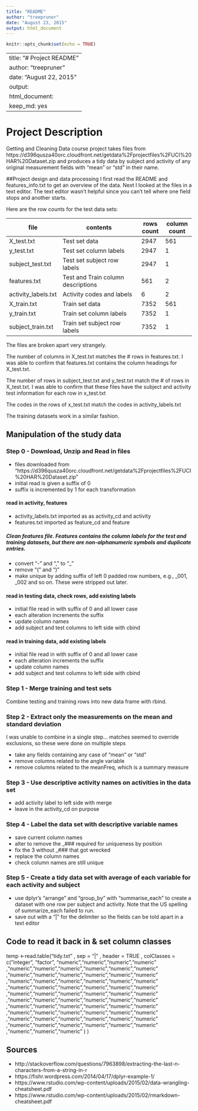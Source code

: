 ```yaml
---
title: "README"
author: "treepruner"
date: "August 23, 2015"
output: html_document
---
```


```r
knitr::opts_chunk$set(echo = TRUE)
```

---
title: "# Project README"
author: "treepruner"
date: "August 22, 2015"
output:
  html_document:
    keep_md: yes
---


# Project Description 
Getting and Cleaning Data course project takes files from
https://d396qusza40orc.cloudfront.net/getdata%2Fprojectfiles%2FUCI%20HAR%20Dataset.zip 
and produces a tidy data by subject and activity of any original measurement fields 
with "mean" or "std" in their name.


##Project design and data processing
I first read the README and features_info.txt to get an overview of the data. Next I looked at the files in a text editor. The text editor wasn't helpful since you can't tell where one field stops and another starts.

Here are the row counts for the test data sets:

| file                |contents                            | rows count| column count|
|---------------------|------------------------------------|-----------|-------------|
| X_test.txt          | Test set data                      |  2947     |561|
| y_test.txt          | Test set column labels             |  2947     | 1 |
| subject_test.txt    | Test set subject row labels        |  2947     | 1 |
| features.txt        | Test and Train column descriptions |  561      | 2 |
| activity_labels.txt | Activity codes and labels          |  6        | 2 |
| X_train.txt         | Train set data                     |  7352     |561|
| y_train.txt         | Train set column labels            |  7352     | 1 |
| subject_train.txt   | Train set subject row labels       |  7352     | 1 |


The files are broken apart very strangely. 

The number of columns in X_test.txt matches the # rows in features.txt. I was able to confirm that features.txt contains the column headings for X_test.txt.

The number of rows in subject_test.txt and y_test.txt match the # of rows in X_test.txt. I was able to confirm that these files have the subject and activity test information for each row in x_test.txt

The codes in the rows of x_test.txt match the codes in activity_labels.txt

The training datasets work in a similar fashion.


## Manipulation of the study data

### Step 0 - Download, Unzip and Read in files
- files downloaded from "https://d396qusza40orc.cloudfront.net/getdata%2Fprojectfiles%2FUCI%20HAR%20Dataset.zip" 
- initial read is given a suffix of 0
- suffix is incremented by 1 for each transformation 


#### read in activity, features 
- activity_labels.txt imported as as activity_cd and activity
- features.txt imported as feature_cd and feature

##### Clean features file. Features contains the column labels for the test and training datasets, but there are non-alphanumeric symbols and duplicate entries. 
- convert "-"  and "," to "_"
- remove  "("  and ")"
- make unique by adding suffix of left 0 padded row numbers, e.g., _001, _002 and so on. These were stripped out later.

#### read in testing data, check rows, add existing labels
- initial file read in with suffix of 0 and all lower case
- each alteration increments the suffix
- update column names
- add subject and test columns to left side with cbind


#### read in training data, add existing labels
- initial file read in with suffix of 0 and all lower case
- each alteration increments the suffix
- update column names
- add subject and test columns to left side with cbind


### Step 1 - Merge training and test sets 
Combine testing and training rows into new data frame with rbind.


### Step 2 - Extract only the measurements on the mean and standard deviation 
I was unable to combine in a single step... matches seemed to override exclusions, so these were done on multiple steps

- take any fields containing any case of "mean" or "std"
- remove columns related to the angle variable
- remove columns related to the meanFreq, which is a summary measure


### Step 3 - Use descriptive activity names on activities in the data set 
- add activity label to left side with merge
- leave in the activity_cd on purpose


### Step 4 -  Label the data set with descriptive variable names                  
- save current column names
- alter to remove the _### required for uniqueness by position
- fix the 3 without _### that got wrecked
- replace the column names
- check column names are still unique

### Step 5 - Create a tidy data set with average of each variable for each activity and subject
- use dplyr's "arrange" and "group_by" with "summarise_each" to create a dataset with one row per subject and activity. Note that the US spelling of summarize_each failed to run.
- save out with a "|" for the delimiter so the fields can be told apart in a text editor


## Code to read it back in & set column classes
temp <-read.table("tidy.txt"
       , sep = "|"
       , header = TRUE
       , colClasses = c("integer", "factor", "numeric","numeric","numeric","numeric"
                                   ,"numeric","numeric","numeric","numeric","numeric","numeric"
                                   ,"numeric","numeric","numeric","numeric","numeric","numeric"
                                   ,"numeric","numeric","numeric","numeric","numeric","numeric"
                                   ,"numeric","numeric","numeric","numeric","numeric","numeric"
                                   ,"numeric","numeric","numeric","numeric","numeric","numeric"
                                   ,"numeric","numeric","numeric","numeric","numeric","numeric"
                                   ,"numeric","numeric","numeric","numeric","numeric","numeric"
                                   ,"numeric","numeric","numeric","numeric","numeric","numeric"
                                   ,"numeric","numeric","numeric","numeric","numeric","numeric"
                                   ,"numeric","numeric","numeric","numeric","numeric","numeric"
                                   ,"numeric","numeric","numeric" )
)  



## Sources
- http://stackoverflow.com/questions/7963898/extracting-the-last-n-characters-from-a-string-in-r
- https://fishr.wordpress.com/2014/04/17/dplyr-example-1/
- https://www.rstudio.com/wp-content/uploads/2015/02/data-wrangling-cheatsheet.pdf
- https://www.rstudio.com/wp-content/uploads/2015/02/rmarkdown-cheatsheet.pdf

